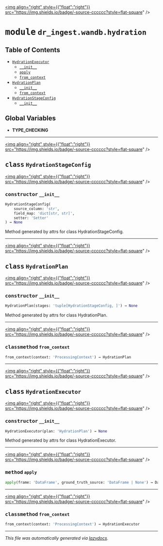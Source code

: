 
<a href="https://github.com/drothermel/dr_ingest/blob/main/dr_ingest/wandb/hydration#L0"><img align="right" style={{"float":"right"}} src="https://img.shields.io/badge/-source-cccccc?style=flat-square" /></a>

# <kbd>module</kbd> `dr_ingest.wandb.hydration`



## Table of Contents
- [`HydrationExecutor`](./dr_ingest.wandb.hydration#class-hydrationexecutor)
	- [`__init__`](./dr_ingest.wandb.hydration#constructor---init--)
	- [`apply`](./dr_ingest.wandb.hydration#method-apply)
	- [`from_context`](./dr_ingest.wandb.hydration#classmethod-from-context)
- [`HydrationPlan`](./dr_ingest.wandb.hydration#class-hydrationplan)
	- [`__init__`](./dr_ingest.wandb.hydration#constructor---init--)
	- [`from_context`](./dr_ingest.wandb.hydration#classmethod-from-context)
- [`HydrationStageConfig`](./dr_ingest.wandb.hydration#class-hydrationstageconfig)
	- [`__init__`](./dr_ingest.wandb.hydration#constructor---init--)


**Global Variables**
---------------
- **TYPE_CHECKING**


---

<a href="https://github.com/drothermel/dr_ingest/blob/main/dr_ingest/wandb/hydration/HydrationStageConfig#L25"><img align="right" style={{"float":"right"}} src="https://img.shields.io/badge/-source-cccccc?style=flat-square" /></a>

## <kbd>class</kbd> `HydrationStageConfig`



<a href="https://github.com/drothermel/dr_ingest/blob/main/%3Cattrs%20generated%20methods%20dr_ingest.wandb.hydration.HydrationStageConfig%3E#L31"><img align="right" style={{"float":"right"}} src="https://img.shields.io/badge/-source-cccccc?style=flat-square" /></a>

### <kbd>constructor</kbd> `__init__`

```python
HydrationStageConfig(
    source_column: 'str',
    field_map: 'dict[str, str]',
    setter: 'Setter'
) → None
```

Method generated by attrs for class HydrationStageConfig.






---

<a href="https://github.com/drothermel/dr_ingest/blob/main/dr_ingest/wandb/hydration/HydrationPlan#L32"><img align="right" style={{"float":"right"}} src="https://img.shields.io/badge/-source-cccccc?style=flat-square" /></a>

## <kbd>class</kbd> `HydrationPlan`



<a href="https://github.com/drothermel/dr_ingest/blob/main/%3Cattrs%20generated%20methods%20dr_ingest.wandb.hydration.HydrationPlan%3E#L27"><img align="right" style={{"float":"right"}} src="https://img.shields.io/badge/-source-cccccc?style=flat-square" /></a>

### <kbd>constructor</kbd> `__init__`

```python
HydrationPlan(stages: 'tuple[HydrationStageConfig, ]') → None
```

Method generated by attrs for class HydrationPlan.





---

<a href="https://github.com/drothermel/dr_ingest/blob/main/dr_ingest/wandb/hydration/from_context#L36"><img align="right" style={{"float":"right"}} src="https://img.shields.io/badge/-source-cccccc?style=flat-square" /></a>

### <kbd>classmethod</kbd> `from_context`

```python
from_context(context: 'ProcessingContext') → HydrationPlan
```





---

<a href="https://github.com/drothermel/dr_ingest/blob/main/dr_ingest/wandb/hydration/HydrationExecutor#L58"><img align="right" style={{"float":"right"}} src="https://img.shields.io/badge/-source-cccccc?style=flat-square" /></a>

## <kbd>class</kbd> `HydrationExecutor`



<a href="https://github.com/drothermel/dr_ingest/blob/main/%3Cattrs%20generated%20methods%20dr_ingest.wandb.hydration.HydrationExecutor%3E#L27"><img align="right" style={{"float":"right"}} src="https://img.shields.io/badge/-source-cccccc?style=flat-square" /></a>

### <kbd>constructor</kbd> `__init__`

```python
HydrationExecutor(plan: 'HydrationPlan') → None
```

Method generated by attrs for class HydrationExecutor.





---

<a href="https://github.com/drothermel/dr_ingest/blob/main/dr_ingest/wandb/hydration/apply#L66"><img align="right" style={{"float":"right"}} src="https://img.shields.io/badge/-source-cccccc?style=flat-square" /></a>

### <kbd>method</kbd> `apply`

```python
apply(frame: 'DataFrame', ground_truth_source: 'DataFrame | None') → DataFrame
```




---

<a href="https://github.com/drothermel/dr_ingest/blob/main/dr_ingest/wandb/hydration/from_context#L62"><img align="right" style={{"float":"right"}} src="https://img.shields.io/badge/-source-cccccc?style=flat-square" /></a>

### <kbd>classmethod</kbd> `from_context`

```python
from_context(context: 'ProcessingContext') → HydrationExecutor
```







---

_This file was automatically generated via [lazydocs](https://github.com/ml-tooling/lazydocs)._
